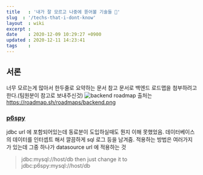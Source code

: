 ```yaml
---
title   : '내가 잘 모르고 나중에 뜯어볼 기술들 🤔' 
slug  : '/techs-that-i-dont-know'
layout  : wiki 
excerpt : 
date    : 2020-12-09 10:29:27 +0900
updated : 2020-12-11 14:23:41
tags    : 
---
```


## 서론
너무 모르는게 많아서 한두줄로 요약하는 문서 
참고 문서로 백엔드 로드맵을 첨부하려고한다.(팀원분이 참고로 보내주신것) 
![backend roadmap](./backend.png)
출처는 https://roadmap.sh/roadmaps/backend.png 

### [p6spy](https://github.com/p6spy/p6spy)
jdbc url 에 포함되어있는데 동료분이 도입하실때도 뭔지 이해 못했었음. 데이터베이스의 데이터를 인터셉트 해서 깔끔하게 sql 로그 등을 남겨줌. 적용하는 방법은 여러가지가 있는데 그중 하나가 datasource url 에 적용하는 것 
> jdbc:mysql://host/db then just change it to jdbc:p6spy:mysql://host/db
